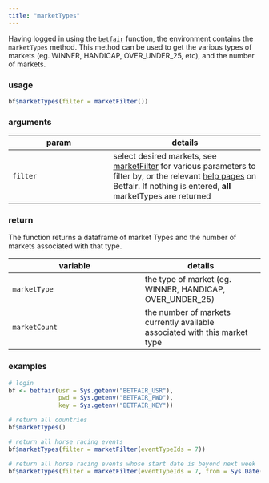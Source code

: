 ```yaml
---
title: "marketTypes"
---
```


Having logged in using the [`betfair`](betfair.html) function, the environment contains the `marketTypes` method.  This method can be used to get the various types of markets (eg. WINNER, HANDICAP, OVER_UNDER_25, etc), and the number of markets.

### usage

```r
bf$marketTypes(filter = marketFilter())
```

### arguments

param | details
------|---------
`filter` | select desired markets, see [marketFilter](marketFilter.html) for various parameters to filter by, or the relevant [help pages](https://api.developer.betfair.com/services/webapps/docs/display/1smk3cen4v3lu3yomq5qye0ni/Betting+Type+Definitions#BettingTypeDefinitions-MarketFilter) on Betfair.  If nothing is entered, **all** marketTypes are returned

### return

The function returns a dataframe of market Types and the number of markets associated with that type.

variable | details
---------|--------
`marketType` | the type of market (eg. WINNER, HANDICAP, OVER_UNDER_25)
`marketCount` | the number of markets currently available associated with this market type

### examples

```r
# login
bf <- betfair(usr = Sys.getenv("BETFAIR_USR"),
              pwd = Sys.getenv("BETFAIR_PWD"),
              key = Sys.getenv("BETFAIR_KEY"))

# return all countries
bf$marketTypes()

# return all horse racing events
bf$marketTypes(filter = marketFilter(eventTypeIds = 7))

# return all horse racing events whose start date is beyond next week
bf$marketTypes(filter = marketFilter(eventTypeIds = 7, from = Sys.Date() + 7))
```
